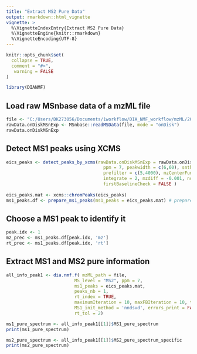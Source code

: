 ```yaml
---
title: "Extract MS2 Pure Data"
output: rmarkdown::html_vignette
vignette: >
  %\VignetteIndexEntry{Extract MS2 Pure Data}
  %\VignetteEngine{knitr::rmarkdown}
  %\VignetteEncoding{UTF-8}
---
```


```r
knitr::opts_chunk$set(
  collapse = TRUE,
  comment = "#>",
   warning = FALSE
)
```

```r
library(DIANMF)
```

## Load raw MSnbase data of a mzML file
```r
file <- "C:/Users/DK273056/Documents/1workflow/DIA_NMF_workflow/mzML/20170803_FS-DIA-E2-10ng-rep3_pos_51.mzML"
rawData.onDiskMSnExp <- MSnbase::readMSData(file, mode = "onDisk")
rawData.onDiskMSnExp
```

## Detect MS1 peaks using XCMS
```r
eics_peaks <- detect_peaks_by_xcms(rawData.onDiskMSnExp = rawData.onDiskMSnExp,
                                     ppm = 7, peakwidth = c(6,60), snthresh = 1,
                                     prefilter = c(5,4000), mzCenterFun = "wMeanApex3",
                                     integrate = 2, mzdiff = -0.001, noise = 0,
                                     firstBaselineCheck = FALSE )
  
eics_peaks.mat <- xcms::chromPeaks(eics_peaks)
ms1_peaks.df <- prepare_ms1_peaks(ms1_peaks = eics_peaks.mat) # prepare the peaks
```

## Choose a MS1 peak to identify it
```r
peak.idx <- 1 
mz_prec <- ms1_peaks.df[peak.idx, 'mz']
rt_prec <- ms1_peaks.df[peak.idx, 'rt']
```

## Extract MS1 and MS2 pure information
```r
all_info_peak1 <- dia.nmf.f( mzML_path = file,
                          MS_level = "MS2", ppm = 7,
                          ms1_peaks = eics_peaks.mat,
                          peaks_nb = 1,
                          rt_index = TRUE, 
                          maximumIteration = 10, maxFBIteration = 10, toleranceFB = 1e-5,
                          MS1_init_method = 'nndsvd', errors_print = FALSE,
                          rt_tol = 2)

ms1_pure_spectrum <- all_info_peak1[[1]]$MS1_pure_spectrum
print(ms1_pure_spectrum)

ms2_pure_spectrum <- all_info_peak1[[1]]$MS2_pure_spectrum_specific
print(ms2_pure_spectrum)
```